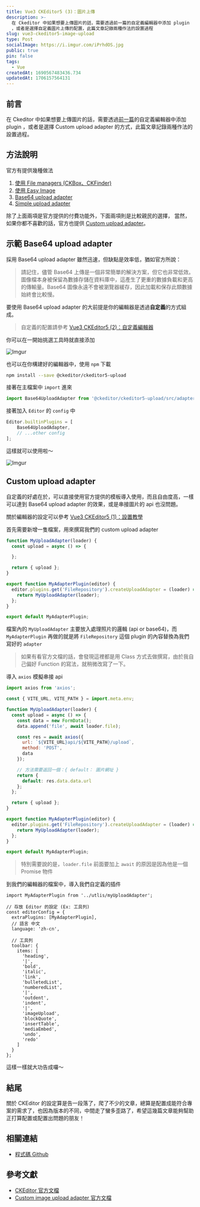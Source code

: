```yaml
---
title: Vue3 CKEditor5 (3)：圖片上傳
description: >-
  在 Ckeditor 中如果想要上傳圖片的話，需要透過前一篇的自定義編輯器中添加 plugin
  ，或者是選擇自定義圖片上傳的配置，此篇文章記錄兩種作法的設置過程
slug: vue3-ckeditor5-image-upload
type: Post
socialImage: https://i.imgur.com/iPrhdOS.jpg
public: true
pin: false
tags:
  - Vue
createdAt: 1690567483436.734
updatedAt: 1706157564131
---
```


## 前言

在 Ckeditor 中如果想要上傳圖片的話，需要透過[前一篇](https://www.cofcat.com/posts/vue3-ckeditor5-custom)的自定義編輯器中添加 plugin ，或者是選擇 Custom upload adapter 的方式，此篇文章記錄兩種作法的設置過程。

## 方法說明

官方有提供幾種做法

1. [使用 File managers (CKBox、CKFinder)](https://ckeditor.com/docs/ckeditor5/latest/features/images/image-upload/using-file-managers.html)
2. [使用 Easy Image](https://ckeditor.com/docs/ckeditor5/latest/features/images/image-upload/easy-image.html)
3. [Base64 upload adapter](https://ckeditor.com/docs/ckeditor5/latest/features/images/image-upload/base64-upload-adapter.html)
4. [Simple upload adapter](https://ckeditor.com/docs/ckeditor5/latest/features/images/image-upload/simple-upload-adapter.html)

除了上面兩項是官方提供的付費功能外，下面兩項則是比較親民的選擇，
當然，如果你都不喜歡的話，官方也提供 [Custom upload adapter](https://ckeditor.com/docs/ckeditor5/latest/framework/deep-dive/upload-adapter.html#implementing-a-custom-upload-adapter)。

## 示範 Base64 upload adapter

採用 Base64 upload adapter 雖然迅速，但缺點是效率低，猶如官方所說：

> 請記住，儘管 Base64 上傳是一個非常簡單的解決方案，但它也非常低效。圖像檔本身被保留為數據存儲在資料庫中，這產生了更重的數據負載和更高的傳輸量。Base64 圖像永遠不會被瀏覽器緩存，因此加載和保存此類數據始終會比較慢。

要使用 Base64 upload adapter 的大前提是你的編輯器是透過**自定義**的方式組成。

> 自定義的配置請參考 [Vue3 CKEditor5 (2)：自定義編輯器](https://www.cofcat.com/posts/vue3-ckeditor5-custom)

你可以在一開始挑選工具時就直接添加

![Imgur](https://i.imgur.com/r1JYoJe.png)

也可以在你構建好的編輯器中，使用 `npm` 下載

```bash showLineNumbers
npm install --save @ckeditor/ckeditor5-upload
```

接著在主檔案中 `import` 進來

```js:ckeditor.js showLineNumbers
import Base64UploadAdapter from '@ckeditor/ckeditor5-upload/src/adapters/base64uploadadapter.js';
```

接著加入 `Editor` 的 `config` 中

```js:ckeditor.js showLineNumbers
Editor.builtinPlugins = [
	Base64UploadAdapter,
	// ...other config
];
```

這樣就可以使用啦～

![Imgur](https://i.imgur.com/eiYUSg4.gif)

## Custom upload adapter

自定義的好處在於，可以直接使用官方提供的模板導入使用，而且自由度高，一樣可以達到 Base64 upload adapter 的效果，或是串接圖片的 api 也沒問題。

關於編輯器的設定可以參考 [Vue3 CKEditor5 (1)：設置教學](https://www.cofcat.com/posts/vue3-ckeditor5-install)

首先需要新增一隻檔案，用來撰寫我們的 custom upload adapter

```js:myUploadAdapter.js showLineNumbers
function MyUploadAdapter(loader) {
  const upload = async () => {

  };

  return { upload };
}

export function MyAdapterPlugin(editor) {
  editor.plugins.get('FileRepository').createUploadAdapter = (loader) => {
    return MyUploadAdapter(loader);
  };
}

export default MyAdapterPlugin;
```

檔案內的 `MyUploadAdapter` 主要放入處理照片的邏輯 (api or base64)，而 `MyAdapterPlugin` 再做的就是將 `FileRepository` 這個 plugin 的內容替換為我們寫好的 `adapter`

> 如果有看官方文檔的話，會發現這裡都是用 Class 方式去做撰寫，由於我自己偏好 Function 的寫法，就稍微改寫了一下。

導入 `axios` 模擬串接 api

```js:myUploadAdapter.js showLineNumbers
import axios from 'axios';

const { VITE_URL, VITE_PATH } = import.meta.env;

function MyUploadAdapter(loader) {
  const upload = async () => {
    const data = new FormData();
    data.append('file', await loader.file);

    const res = await axios({
      url: `${VITE_URL}api/${VITE_PATH}/upload`,
      method: 'POST',
      data
    });

    // 方法需要返回一個：{ default： 圖片網址 }
    return {
      default: res.data.data.url
    };
  };

  return { upload };
}

export function MyAdapterPlugin(editor) {
  editor.plugins.get('FileRepository').createUploadAdapter = (loader) => {
    return MyUploadAdapter(loader);
  };
}

export default MyAdapterPlugin;
```

> 特別需要說的是，`loader.file` 前面要加上 `await` 的原因是因為他是一個 Promise 物件

到我們的編輯器的檔案中，導入我們自定義的插件

```js:Ckeditor.vue showLineNumbers {1, 5}
import MyAdapterPlugin from '../utlis/myUploadAdapter';

// 存放 Editor 的設定 (Ex: 工具列)
const editorConfig = {
  extraPlugins: [MyAdapterPlugin],
  // 語言 中文
  language: 'zh-cn',

  // 工具列
  toolbar: {
    items: [
      'heading',
      '|',
      'bold',
      'italic',
      'link',
      'bulletedList',
      'numberedList',
      '|',
      'outdent',
      'indent',
      '|',
      'imageUpload',
      'blockQuote',
      'insertTable',
      'mediaEmbed',
      'undo',
      'redo'
    ]
  }
};
```

這樣一樣就大功告成囉～

## 結尾

關於 CKEditor 的設定算是告一段落了，爬了不少的文章，總算是配置成能符合專案的需求了，也因為版本的不同，中間走了蠻多歪路了，希望這幾篇文章能夠幫助正打算配置或配置出問題的朋友！

## 相關連結

- [程式碼 Github](https://github.com/CofCat456/vue3-ckeditor5)

## 參考文獻

- [CKEditor 官方文檔](https://ckeditor.com/docs/ckeditor5/latest/installation/integrations/vuejs-v3.html)
- [Custom image upload adapter 官方文檔](https://ckeditor.com/docs/ckeditor5/latest/framework/deep-dive/upload-adapter.html)
